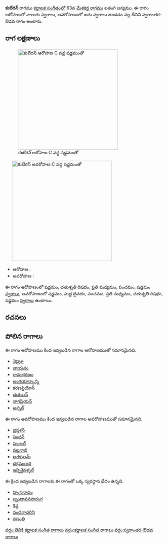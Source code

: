 {{Infobox ragam
	| name          	= కుబేరన్
	| synonym	    	= 
	| mela          	= 
	| chakra        	= 
	| janaka        	= 
	| type          	= స్వరాంతర-ఔడవ
	| arohanam      	= {{svaraC|S|R2|M2|P|S'}} 
	| avarohanam    	= {{svaraC|S'|D1|P|M2|R2|S}}
	| jeeva         	=
	| chhaya        	=
	| nyasa         	=
	| vishesha      	= 
	| equivalent  		= 
}}
{{కర్ణాటక సంగీత రాగాలు}}
'''కుబేరన్''' రాగము [[కర్ణాటక సంగీతం]]లో 63వ [[మేళకర్త రాగము]] లతంగి జన్యము.  ఈ రాగం ఆరోహణలో నాలుగు స్వరాలు, అవరోహణంలో ఐదు స్వరాలు ఉండడం వల్ల దీనిని స్వరాంతర-ఔడవ రాగం అంటారు.


==రాగ లక్షణాలు==
[[Image:kuberan_ar_kb2wiki.png|thumb|right|316px|''కుబేరన్'' ఆరోహణ C వద్ద షడ్జమంతో]]
	[[Image:kuberan_av_kb2wiki.png|thumb|right|316px|''కుబేరన్'' అవరోహణ C వద్ద షడ్జమంతో]]

* ఆరోహణ : {{svaraC|S|R2|M2|P|S'}} 
* అవరోహణ : {{svaraC|S'|D1|P|M2|R2|S}}

ఈ రాగం ఆరోహణంలో షడ్జమం, చతుశృతి రిషభం, ప్రతి మధ్యమం, పంచమం, షడ్జమం [[స్వరాలు]], అవరోహణంలో షడ్జమం, సుద్ద దైవతం, పంచమం, ప్రతి మధ్యమం, చతుశృతి రిషభం, షడ్జమం [[స్వరాలు]] ఉంటాయి.

==రచనలు==



==పోలిన రాగాలు==
ఈ రాగం ఆరోహణము కింద ఇవ్వబడిన రాగాల ఆరోహణముతో సమానమైనది.
* [[నెహ్రూ]]
* [[వాయనం]]
* [[రామభరణం]]
* [[అంగయార్కాన్ని]]
* [[కరణప్రియోన్]]
* [[దయలన్]]
* [[నాగప్రియన్]]
* [[అన్నల్]]

ఈ రాగం అవరోహణము కింద ఇవ్వబడిన రాగాల అవరోహణముతో సమానమైనది.
* [[భ్రస్దశన్]]
* [[సెందన్]]
* [[పుంజల్]]
* [[వట్టనాభి]]
* [[అరకులమ్]]
* [[ చక్రమంజరి]]
* [[ఇన్నిశైవళ్ళల్]]

ఈ క్రింద ఇవ్వబడిన రాగాలకు ఈ రాగంతో ఒక్క స్వరస్థాన భేదం ఉన్నది.
* [[హంసనాదం]]
* [[ బృందావనసారంగ]]
* [[ శివై]]
* [[వందనాదరిని]]
* [[వసంతి]]



[[వర్గం:తెవికి కర్ణాటక సంగీత రాగాలు]]
[[వర్గం:కర్ణాటక సంగీత రాగాలు]]
[[వర్గం:స్వరాంతర-ఔడవ రాగాలు]]